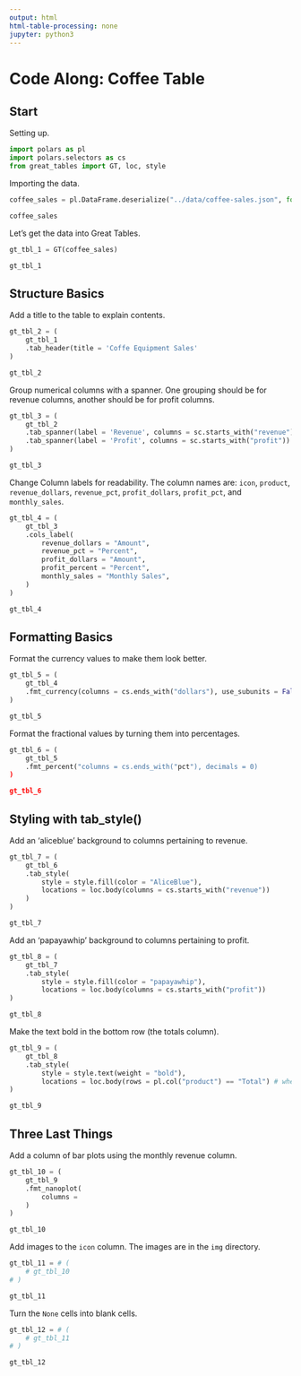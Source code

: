 ```yaml
---
output: html
html-table-processing: none
jupyter: python3
---
```


# Code Along: Coffee Table

## Start

Setting up.

```python
import polars as pl
import polars.selectors as cs
from great_tables import GT, loc, style
```

Importing the data.

```python
coffee_sales = pl.DataFrame.deserialize("../data/coffee-sales.json", format="json")

coffee_sales
```

Let's get the data into Great Tables.

```python
gt_tbl_1 = GT(coffee_sales)

gt_tbl_1
```

## Structure Basics

Add a title to the table to explain contents.

```python
gt_tbl_2 = (
    gt_tbl_1
    .tab_header(title = 'Coffe Equipment Sales'
)

gt_tbl_2
```

Group numerical columns with a spanner. One grouping should be for revenue columns, another should be for profit columns.

```python
gt_tbl_3 = (
    gt_tbl_2
    .tab_spanner(label = 'Revenue', columns = sc.starts_with("revenue"))
    .tab_spanner(label = 'Profit', columns = sc.starts_with("profit"))
)

gt_tbl_3
```

Change Column labels for readability. The column names are:
`icon`, `product`, `revenue_dollars`, `revenue_pct`, `profit_dollars`, `profit_pct`, and `monthly_sales`.

```python
gt_tbl_4 = (
    gt_tbl_3
    .cols_label(
        revenue_dollars = "Amount",
        revenue_pct = "Percent",
        profit_dollars = "Amount",
        profit_percent = "Percent",
        monthly_sales = "Monthly Sales",
    )
)

gt_tbl_4
```

## Formatting Basics

Format the currency values to make them look better.

```python
gt_tbl_5 = (
    gt_tbl_4
    .fmt_currency(columns = cs.ends_with("dollars"), use_subunits = False)
)

gt_tbl_5
```

Format the fractional values by turning them into percentages.

```python
gt_tbl_6 = (
    gt_tbl_5
    .fmt_percent("columns = cs.ends_with("pct"), decimals = 0)
)

gt_tbl_6
```

## Styling with tab_style()

Add an 'aliceblue' background to columns pertaining to revenue.

```python
gt_tbl_7 = (
    gt_tbl_6
    .tab_style(
        style = style.fill(color = "AliceBlue"),
        locations = loc.body(columns = cs.starts_with("revenue"))
    )
)

gt_tbl_7
```

Add an 'papayawhip' background to columns pertaining to profit.

```python
gt_tbl_8 = (
    gt_tbl_7
    .tab_style(
        style = style.fill(color = "papayawhip"),
        locations = loc.body(columns = cs.starts_with("profit"))
)

gt_tbl_8
```

Make the text bold in the bottom row (the totals column).

```python
gt_tbl_9 = (
    gt_tbl_8
    .tab_style(
        style = style.text(weight = "bold"),
        locations = loc.body(rows = pl.col("product") == "Total") # where product is the same as total
)

gt_tbl_9
```

## Three Last Things

Add a column of bar plots using the monthly revenue column.

```python
gt_tbl_10 = (
    gt_tbl_9
    .fmt_nanoplot(
        columns = 
    )
)

gt_tbl_10
```

Add images to the `icon` column. The images are in the `img` directory.

```python
gt_tbl_11 = # (
    # gt_tbl_10
# )

gt_tbl_11
```

Turn the `None` cells into blank cells.

```python
gt_tbl_12 = # (
    # gt_tbl_11
# )

gt_tbl_12
```

